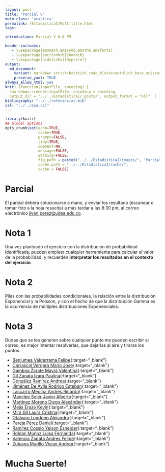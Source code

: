 ```yaml
---
layout: post
title: "Parcial V"
main-class: 'practica'
permalink: /EstadisticaI/EstI:title.html
tags:

introduction: Parcial V 6-8 PM

header-includes:
   - \usepackage{amsmath,amssymb,amsthm,amsfonts}
   - \usepackage[sectionbib]{natbib}
   - \usepackage[hidelinks]{hyperref}
output:
  md_document:
    variant: markdown_strict+backtick_code_blocks+autolink_bare_uris+ascii_identifiers+tex_math_single_backslash
    preserve_yaml: TRUE
always_allow_html: yes   
knit: (function(inputFile, encoding) {
  rmarkdown::render(inputFile, encoding = encoding,
  output_dir = "../../EstadisticaI/_posts/", output_format = "all"  ) })
bibliography: "../../referencias.bib"
csl: "../../apa.csl"
---
```


```r
library(knitr)
## Global options
opts_chunk$set(echo=TRUE,
               cache=TRUE,
               prompt=FALSE,
               tidy=TRUE,
               comment=NA,
               message=FALSE,
               warning=FALSE,
               fig.path = paste0("../../EstadisticaI/images/", "ParcialV"),
               cache.path = "../../EstadisticaI/cache/",
               cache = FALSE)
```

# Parcial
El parcial deberá solucionarse a mano, y enviar los resultado (escanear o tomar foto a la hoja resuelta) a más tardar a las 8:30 pm, al correo electrónico <a target="_blank" href="mailto:jivan.perez@udea.edu.co"> jivan.perez@udea.edu.co</a>.

# Nota 1
Una vez planteado el ejercicio con la distribución de probabilidad identificada, pueden emplear cualquier herramienta para calcular el valor de la probabilidad, y recuerden **interpretar los resultados en el contexto del ejercicio**.

# Nota 2
Pilas con las probabilidades condicionales, la relación entre la distribución Exponencial y la Poisson, y con el hecho de que la distribución Gamma es la ocurrencia de múltiples distribuciones Exponenciales.

# Nota 3
Dudas que se les generen sobre cualquier punto me pueden escribir al correo, es mejor intentar resolverlas, que dejarlas al aire y tirarse los puntos.

* [Benjumea Valderrama Felipe](https://github.com/jiperezga/jiperezga.github.io/raw/master/Dataset/Parcial/P1214729562.pdf){:target="_blank"}
* [Carrascal Vergara Mario Jose](https://github.com/jiperezga/jiperezga.github.io/raw/master/Dataset/Parcial/P1035442052.pdf){:target="_blank"}
* [Gamboa Zarate Mayra Valentina](https://github.com/jiperezga/jiperezga.github.io/raw/master/Dataset/Parcial/P1192792284.pdf){:target="_blank"}
* [Gil Zapata Izara Paulina](https://github.com/jiperezga/jiperezga.github.io/raw/master/Dataset/Parcial/P1152201907.pdf){:target="_blank"}
* [González Ramírez Andrea](https://github.com/jiperezga/jiperezga.github.io/raw/master/Dataset/Parcial/P1128395206.pdf){:target="_blank"}
* [Jiménez De Avila Rodrigo Esteban](https://github.com/jiperezga/jiperezga.github.io/raw/master/Dataset/Parcial/P1037484188.pdf){:target="_blank"}
* [Lascarro Medina Andres Ricardo](https://github.com/jiperezga/jiperezga.github.io/raw/master/Dataset/Parcial/P1053006264.pdf){:target="_blank"}
* [Mancipe Soler Javier Alberto](https://github.com/jiperezga/jiperezga.github.io/raw/master/Dataset/Parcial/P1049024349.pdf){:target="_blank"}
* [Martínez Moreno Diego Alexánder](https://github.com/jiperezga/jiperezga.github.io/raw/master/Dataset/Parcial/P1128399344.pdf){:target="_blank"}
* [Mejia Erazo Kevin](https://github.com/jiperezga/jiperezga.github.io/raw/master/Dataset/Parcial/P1003125429.pdf){:target="_blank"}
* [Mira Gil Laura Cristina](https://github.com/jiperezga/jiperezga.github.io/raw/master/Dataset/Parcial/P1017139650.pdf){:target="_blank"}
* [Otalvaro Londono Alejandro](https://github.com/jiperezga/jiperezga.github.io/raw/master/Dataset/Parcial/P1214728316.pdf){:target="_blank"}
* [Pareja Pérez Daniel](https://github.com/jiperezga/jiperezga.github.io/raw/master/Dataset/Parcial/P1017238280.pdf){:target="_blank"}
* [Ramírez Cossio Yeison Esneider](https://github.com/jiperezga/jiperezga.github.io/raw/master/Dataset/Parcial/P1146443209.pdf){:target="_blank"}
* [Roldán Muñoz Luisa Fernanda](https://github.com/jiperezga/jiperezga.github.io/raw/master/Dataset/Parcial/P1128387647.pdf){:target="_blank"}
* [Valencia Zapata Andres Felipe](https://github.com/jiperezga/jiperezga.github.io/raw/master/Dataset/Parcial/P1035443367.pdf){:target="_blank"}
* [Zuluaga Murillo Vivian Andrea](https://github.com/jiperezga/jiperezga.github.io/raw/master/Dataset/Parcial/P1010098601.pdf){:target="_blank"}

<h1> Mucha Suerte! </h1>
